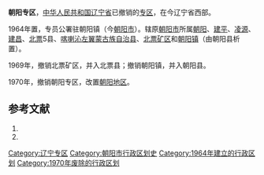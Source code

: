 '''朝阳专区'''，[[中华人民共和国|中华人民共和国]][[辽宁省|辽宁省]]已撤销的[[专区|专区]]，在今辽宁省西部。

1964年置，专员公署驻朝阳镇（今[[朝阳市|朝阳市]]）。辖原[[朝阳市|朝阳市]]所属[[朝阳县|朝阳]]、[[建平县|建平]]、[[凌源县|凌源]]、[[建昌县_(清朝)|建昌]]、[[北票县|北票]]5县、[[喀喇沁左翼蒙古族自治县|喀喇沁左翼蒙古族自治县]]、[[北票矿区|北票矿区]]和[[朝阳镇|朝阳镇]]（由朝阳县析置）。

1969年，撤销北票矿区，并入北票县；撤销朝阳镇，并入朝阳县。

1970年，撤销朝阳专区，改置[[朝阳地区|朝阳地区]]。

== 参考文献 ==
# {{Cite book | author = 戴均良等 | title = 《中国古今地名大词典》 | location = 上海 | publisher = 上海辞书出版社 | date = 2005 | language = zh-hans }}
# {{Cite book | author = 史为乐 | title = 《中华人民共和国政区沿革（1949-2002）》 | location = 北京 | publisher = 人民出版社 | date = 2006 | language = zh-hans }}


{{辽宁省历史二级政区|nocat}}
{{辽宁行政区划小作品}}

[[Category:辽宁专区|Category:辽宁专区]]
[[Category:朝阳市行政区划史|Category:朝阳市行政区划史]]
[[Category:1964年建立的行政区划|Category:1964年建立的行政区划]]
[[Category:1970年废除的行政区划|Category:1970年废除的行政区划]]